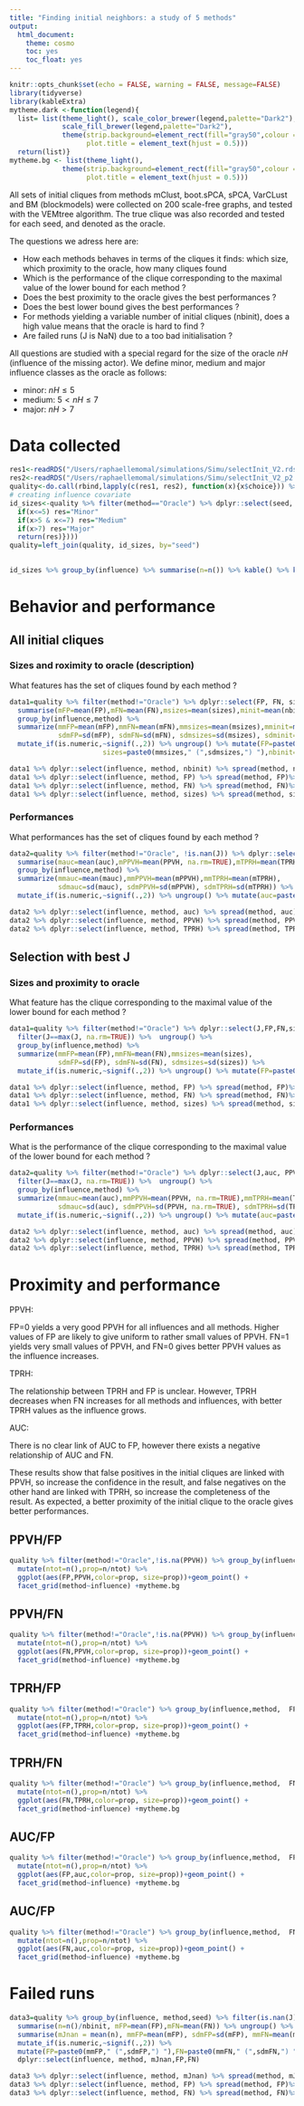```yaml
---
title: "Finding initial neighbors: a study of 5 methods"
output: 
  html_document: 
    theme: cosmo
    toc: yes
    toc_float: yes
---
```


```r
knitr::opts_chunk$set(echo = FALSE, warning = FALSE, message=FALSE)
library(tidyverse)
library(kableExtra)
mytheme.dark <-function(legend){
  list= list(theme_light(), scale_color_brewer(legend,palette="Dark2"), 
             scale_fill_brewer(legend,palette="Dark2"), 
             theme(strip.background=element_rect(fill="gray50",colour ="gray50"),
                   plot.title = element_text(hjust = 0.5)))
  return(list)}
mytheme.bg <- list(theme_light(), 
             theme(strip.background=element_rect(fill="gray50",colour ="gray50"),
                   plot.title = element_text(hjust = 0.5)))


```

All sets of initial cliques from methods mClust, boot.sPCA, sPCA, VarCLust and BM (blockmodels) were collected on 200 scale-free graphs, and tested with the VEMtree algorithm. The true clique was also recorded and tested for each seed, and denoted as the oracle.

The questions we adress here are:

- How each methods behaves in terms of the cliques it finds: which size, which proximity to the oracle, how many cliques found
- Which is the performance of the clique corresponding to the maximal value of the lower bound for each method ?
- Does the best proximity to the oracle gives the best performances ?
- Does the best lower bound gives the best performances ?
- For methods yielding a variable number of initial cliques (nbinit), does a high value means that the oracle is hard to find ?
- Are failed runs (J is NaN) due to a too bad initialisation ?

All questions are studied with a special regard for the size of the oracle $nH$ (influence of the missing actor). We define minor, medium and major influence classes as the oracle as follows: 

- minor: $nH \leq 5$
- medium: $5<nH\leq 7$
- major: $nH>7$

# Data collected


```r

res1<-readRDS("/Users/raphaellemomal/simulations/Simu/selectInit_V2.rds")
res2<-readRDS("/Users/raphaellemomal/simulations/Simu/selectInit_V2_p2.rds")
quality<-do.call(rbind,lapply(c(res1, res2), function(x){x$choice})) %>% as_tibble()
# creating influence covariate
id_sizes<-quality %>% filter(method=="Oracle") %>% dplyr::select(seed, sizes) %>% rename(nH=sizes) %>%  mutate( influence=unlist(purrr::map(nH, function(x){
  if(x<=5) res="Minor"
  if(x>5 & x<=7) res="Medium"
  if(x>7) res="Major"
  return(res)})))
quality=left_join(quality, id_sizes, by="seed") 
 

id_sizes %>% group_by(influence) %>% summarise(n=n()) %>% kable() %>% kable_styling()
```

# Behavior and performance

## All initial cliques
### Sizes and roximity to oracle (description)
What features has the set of cliques found by each method ?

```r
data1=quality %>% filter(method!="Oracle") %>% dplyr::select(FP, FN, sizes, nbinit, method,influence, seed) %>%  group_by(influence, method, seed) %>%
  summarise(mFP=mean(FP),mFN=mean(FN),msizes=mean(sizes),minit=mean(nbinit)) %>% ungroup() %>% 
  group_by(influence,method) %>% 
  summarize(mmFP=mean(mFP),mmFN=mean(mFN),mmsizes=mean(msizes),mminit=mean(minit),
            sdmFP=sd(mFP), sdmFN=sd(mFN), sdmsizes=sd(msizes), sdminit=sd(minit) ) %>%
  mutate_if(is.numeric,~signif(.,2)) %>% ungroup() %>% mutate(FP=paste0(mmFP," (",sdmFP,") "),FN=paste0(mmFN," (",sdmFN,") "),
                       sizes=paste0(mmsizes," (",sdmsizes,") "),nbinit=paste0(mminit," (",sdminit,") ")) %>% dplyr::select(influence, method, FP, FN, sizes, nbinit) 

data1 %>% dplyr::select(influence, method, nbinit) %>% spread(method, nbinit) %>% kable(caption = "Nb initial cliques") %>% kable_styling()
data1 %>% dplyr::select(influence, method, FP) %>% spread(method, FP)%>% kable(caption="False Positives") %>% kable_styling()
data1 %>% dplyr::select(influence, method, FN) %>% spread(method, FN)%>% kable(caption="False Negatives") %>% kable_styling()
data1 %>% dplyr::select(influence, method, sizes) %>% spread(method, sizes)%>% kable(caption="Cliques sizes") %>% kable_styling()
```

### Performances
What performances has the set of cliques found by each method ?

```r
data2=quality %>% filter(method!="Oracle", !is.nan(J)) %>% dplyr::select(auc, PPVH, TPRH, method,influence, seed) %>%  group_by(influence, method, seed) %>%
  summarise(mauc=mean(auc),mPPVH=mean(PPVH, na.rm=TRUE),mTPRH=mean(TPRH)) %>% ungroup() %>% 
  group_by(influence,method) %>% 
  summarize(mmauc=mean(mauc),mmPPVH=mean(mPPVH),mmTPRH=mean(mTPRH),
            sdmauc=sd(mauc), sdmPPVH=sd(mPPVH), sdmTPRH=sd(mTPRH)) %>%
  mutate_if(is.numeric,~signif(.,2)) %>% ungroup() %>% mutate(auc=paste0(mmauc," (",sdmauc,") "),PPVH=paste0(mmPPVH," (",sdmPPVH,") "),TPRH=paste0(mmTPRH," (",sdmTPRH,") ")) %>% dplyr::select(influence, method, auc, PPVH, TPRH) 

data2 %>% dplyr::select(influence, method, auc) %>% spread(method, auc)%>% kable(caption="AUC") %>% kable_styling()
data2 %>% dplyr::select(influence, method, PPVH) %>% spread(method, PPVH)%>% kable(caption="PPVH") %>% kable_styling()
data2 %>% dplyr::select(influence, method, TPRH) %>% spread(method, TPRH)%>% kable(caption="TPRH") %>% kable_styling()
```

## Selection with best J
### Sizes and proximity to oracle

What feature has the clique corresponding to the maximal value of the lower bound for each method ?

```r
data1=quality %>% filter(method!="Oracle") %>% dplyr::select(J,FP,FN,sizes, method,influence, seed) %>%  group_by(influence, method, seed) %>%
  filter(J==max(J, na.rm=TRUE)) %>%  ungroup() %>% 
  group_by(influence,method) %>% 
  summarize(mmFP=mean(FP),mmFN=mean(FN),mmsizes=mean(sizes),
            sdmFP=sd(FP), sdmFN=sd(FN), sdmsizes=sd(sizes)) %>%
  mutate_if(is.numeric,~signif(.,2)) %>% ungroup() %>% mutate(FP=paste0(mmFP," (",sdmFP,") "),FN=paste0(mmFN," (",sdmFN,") "), sizes=paste0(mmsizes," (",sdmsizes,") ")) %>% dplyr::select(influence, method, FP, FN, sizes) 

data1 %>% dplyr::select(influence, method, FP) %>% spread(method, FP)%>% kable(caption="False Positives") %>% kable_styling()
data1 %>% dplyr::select(influence, method, FN) %>% spread(method, FN)%>% kable(caption="False Negatives") %>% kable_styling()
data1 %>% dplyr::select(influence, method, sizes) %>% spread(method, sizes)%>% kable(caption="Cliques sizes") %>% kable_styling()
```

### Performances 
What is the performance of the clique corresponding to the maximal value of the lower bound for each method ?

```r
data2=quality %>% filter(method!="Oracle") %>% dplyr::select(J,auc, PPVH,TPRH, method,influence, seed) %>%  group_by(influence, method, seed) %>%
  filter(J==max(J, na.rm=TRUE)) %>%  ungroup() %>% 
  group_by(influence,method) %>% 
  summarize(mmauc=mean(auc),mmPPVH=mean(PPVH, na.rm=TRUE),mmTPRH=mean(TPRH),
            sdmauc=sd(auc), sdmPPVH=sd(PPVH, na.rm=TRUE), sdmTPRH=sd(TPRH))  %>%
  mutate_if(is.numeric,~signif(.,2)) %>% ungroup() %>% mutate(auc=paste0(mmauc," (",sdmauc,") "),PPVH=paste0(mmPPVH," (",sdmPPVH,") "), TPRH=paste0(mmTPRH," (",sdmTPRH,") ")) %>% dplyr::select(influence, method,auc, PPVH,TPRH) 

data2 %>% dplyr::select(influence, method, auc) %>% spread(method, auc)%>% kable(caption="AUC") %>% kable_styling()
data2 %>% dplyr::select(influence, method, PPVH) %>% spread(method, PPVH)%>% kable(caption="PPVH") %>% kable_styling()
data2 %>% dplyr::select(influence, method, TPRH) %>% spread(method, TPRH)%>% kable(caption="TPRH") %>% kable_styling()
```



# Proximity and performance {.tabset}

PPVH:

FP=0 yields a very good PPVH for all influences and all methods. Higher values of FP are likely to give uniform to rather small values of PPVH.
FN=1 yields very small values of PPVH, and FN=0 gives better PPVH values as the influence increases.

TPRH:

The relationship between TPRH and FP is unclear. However, TPRH decreases when FN increases for all methods and influences, with better TPRH values as the influence grows.

AUC:

There is no clear link of AUC to FP, however there exists a negative relationship of AUC and FN.


These results show that false positives in the initial cliques are linked with PPVH, so increase the confidence in the result, and false negatives on the other hand are linked with TPRH, so increase the completeness of the result. As expected, a better proximity of the initial clique to the oracle gives better performances.

## PPVH/FP
```r
quality %>% filter(method!="Oracle",!is.na(PPVH)) %>% group_by(influence,method,  FP,PPVH) %>%  mutate(n=n()) %>% ungroup() %>% group_by(influence,method ) %>% 
  mutate(ntot=n(),prop=n/ntot) %>% 
  ggplot(aes(FP,PPVH,color=prop, size=prop))+geom_point() +
  facet_grid(method~influence) +mytheme.bg

```

## PPVH/FN
```r
quality %>% filter(method!="Oracle",!is.na(PPVH)) %>% group_by(influence,method,  FN,PPVH) %>%  mutate(n=n()) %>% ungroup() %>% group_by(influence,method ) %>% 
  mutate(ntot=n(),prop=n/ntot) %>% 
  ggplot(aes(FN,PPVH,color=prop, size=prop))+geom_point() +
  facet_grid(method~influence) +mytheme.bg

```

## TPRH/FP
```r
quality %>% filter(method!="Oracle") %>% group_by(influence,method,  FP,TPRH) %>%  mutate(n=n()) %>% ungroup() %>% group_by(influence,method ) %>% 
  mutate(ntot=n(),prop=n/ntot) %>% 
  ggplot(aes(FP,TPRH,color=prop, size=prop))+geom_point() +
  facet_grid(method~influence) +mytheme.bg

```

## TPRH/FN
```r
quality %>% filter(method!="Oracle") %>% group_by(influence,method,  FN,TPRH) %>%  mutate(n=n()) %>% ungroup() %>% group_by(influence,method ) %>% 
  mutate(ntot=n(),prop=n/ntot) %>% 
  ggplot(aes(FN,TPRH,color=prop, size=prop))+geom_point() +
  facet_grid(method~influence) +mytheme.bg

```

## AUC/FP
```r
quality %>% filter(method!="Oracle") %>% group_by(influence,method,  FP,auc) %>%  mutate(n=n()) %>% ungroup() %>% group_by(influence,method ) %>% 
  mutate(ntot=n(),prop=n/ntot) %>% 
  ggplot(aes(FP,auc,color=prop, size=prop))+geom_point() +
  facet_grid(method~influence) +mytheme.bg

```

## AUC/FP
```r
quality %>% filter(method!="Oracle") %>% group_by(influence,method,  FN,auc) %>%  mutate(n=n()) %>% ungroup() %>% group_by(influence,method ) %>% 
  mutate(ntot=n(),prop=n/ntot) %>% 
  ggplot(aes(FN,auc,color=prop, size=prop))+geom_point() +
  facet_grid(method~influence) +mytheme.bg
```


# Failed runs

```r
data3=quality %>% group_by(influence, method,seed) %>% filter(is.nan(J)) %>%
  summarise(n=n()/nbinit, mFP=mean(FP),mFN=mean(FN)) %>% ungroup() %>%  group_by(influence, method) %>% 
  summarise(mJnan = mean(n), mmFP=mean(mFP), sdmFP=sd(mFP), mmFN=mean(mFN), sdmFN=sd(mFN)) %>% 
  mutate_if(is.numeric,~signif(.,2)) %>% 
  mutate(FP=paste0(mmFP," (",sdmFP,") "),FN=paste0(mmFN," (",sdmFN,") ")) %>% 
  dplyr::select(influence, method, mJnan,FP,FN)

data3 %>% dplyr::select(influence, method, mJnan) %>% spread(method, mJnan)%>% kable(caption="mJnan") %>% kable_styling()
data3 %>% dplyr::select(influence, method, FP) %>% spread(method, FP)%>% kable(caption="FP") %>% kable_styling()
data3 %>% dplyr::select(influence, method, FN) %>% spread(method, FN)%>% kable(caption="FN") %>% kable_styling()
```

